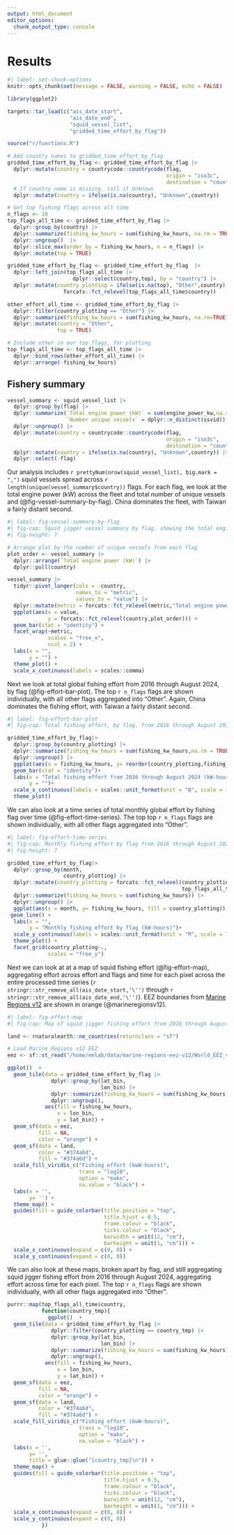 ```yaml
---
output: html_document
editor_options: 
  chunk_output_type: console
---
```


# Results {#sec-results}

```r
#| label: set-chunk-options
knitr::opts_chunk$set(message = FALSE, warning = FALSE, echo = FALSE)

library(ggplot2)

targets::tar_load(c("ais_date_start",
                    "ais_date_end",
                    "squid_vessel_list",
                    "gridded_time_effort_by_flag"))

source("r/functions.R")
```

```r
# Add country names to gridded_time_effort_by_flag
gridded_time_effort_by_flag <- gridded_time_effort_by_flag |>
  dplyr::mutate(country = countrycode::countrycode(flag,
                                                   origin = "iso3c",
                                                   destination = "country.name")) |>
  # If country name is missing, call it Unknown
  dplyr::mutate(country = ifelse(is.na(country), "Unknown",country))

# Get top fishing flags across all time
n_flags <- 10
top_flags_all_time <- gridded_time_effort_by_flag |>
  dplyr::group_by(country) |>
  dplyr::summarize(fishing_kw_hours = sum(fishing_kw_hours, na.rm = TRUE)) |>
  dplyr::ungroup()  |>
  dplyr::slice_max(order_by = fishing_kw_hours, n = n_flags) |>
  dplyr::mutate(top = TRUE)

gridded_time_effort_by_flag <- gridded_time_effort_by_flag  |>
  dplyr::left_join(top_flags_all_time |>
                     dplyr::select(country,top), by = "country") |>
  dplyr::mutate(country_plotting = ifelse(is.na(top), "Other",country) |>
                  forcats::fct_relevel(top_flags_all_time$country))

other_effort_all_time <- gridded_time_effort_by_flag |>
  dplyr::filter(country_plotting == "Other") |>
  dplyr::summarize(fishing_kw_hours = sum(fishing_kw_hours, na.rm=TRUE)) |>
  dplyr::mutate(country = "Other",
                top = TRUE)

# Include other in our top flags, for plotting
top_flags_all_time <- top_flags_all_time |>
  dplyr::bind_rows(other_effort_all_time) |>
  dplyr::arrange(-fishing_kw_hours)
```

## Fishery summary

```r
vessel_summary <- squid_vessel_list |>
  dplyr::group_by(flag) |>
  dplyr::summarize(`Total engine power (kW)` = sum(engine_power_kw,na.rm = TRUE),
                   `Number unique vessels` = dplyr::n_distinct(ssvid)) |>
  dplyr::ungroup() |>
  dplyr::mutate(country = countrycode::countrycode(flag,
                                                   origin = "iso3c",
                                                   destination = "country.name")) |>
  dplyr::mutate(country = ifelse(is.na(country), "Unknown",country)) |>
  dplyr::select(-flag) 
```

Our analysis includes `r prettyNum(nrow(squid_vessel_list), big.mark = ",")` squid vessels spread across `r length(unique(vessel_summary$country))` flags. For each flag, we look at the total engine power (kW) across the fleet and total number of unique vessels and  (@fig-vessel-summary-by-flag). China dominates the fleet, with Taiwan a fairly distant second.

```r
#| label: fig-vessel-summary-by-flag
#| fig-cap: Squid jigger vessel summary by flag, showing the total engine power (kW) and total number of unique vessels.
#| fig-height: 7

# Arrange plot by the number of unique vessels from each flag
plot_order <- vessel_summary |>
  dplyr::arrange(`Total engine power (kW)`) |>
  dplyr::pull(country)

vessel_summary |>
  tidyr::pivot_longer(cols = -country,
                      names_to = "metric",
                      values_to = "value") |>
  dplyr::mutate(metric = forcats::fct_relevel(metric,"Total engine power (kW)")) |>
  ggplot(aes(x = value,
             y = forcats::fct_relevel(country,plot_order))) +
  geom_bar(stat = "identity") +
  facet_wrap(~metric,
             scales = "free_x",
             ncol = 2) +
  labs(x = "",
       y = "") +
  theme_plot() +
  scale_x_continuous(labels = scales::comma)

```

Next we look at total global fishing effort from 2016 through August 2024, by flag (@fig-effort-bar-plot). The top `r n_flags` flags are shown individually, with all other flags aggregated into "Other". Again, China dominates the fishing effort, with Taiwan a fairly distant second.

```r
#| label: fig-effort-bar-plot
#| fig-cap: Total fishing effort, by flag, from 2016 through August 2024. The top 10 flags are shown, with all other flags aggregated into "Other".

gridded_time_effort_by_flag|>
  dplyr::group_by(country_plotting) |>
  dplyr::summarize(fishing_kw_hours = sum(fishing_kw_hours,na.rm = TRUE)) |>
  dplyr::ungroup() |>
  ggplot(aes(x = fishing_kw_hours, y= reorder(country_plotting,fishing_kw_hours))) +
  geom_bar(stat = "identity")+
  labs(x = "Total fishing effort from 2016 through August 2024 (kW-hours)",
       y = "")+
  scale_x_continuous(labels = scales::unit_format(unit = "B", scale = 1e-9)) +
  theme_plot()
```

We can also look at a time series of total monthly global effort by fishing flag over time (@fig-effort-time-series). The top top `r n_flags` flags are shown individually, with all other flags aggregated into "Other".

```r
#| label: fig-effort-time-series
#| fig-cap: Monthly fishing effort by flag from 2016 through August 2024. The top 10 flags are shown individually, with all other flags aggregated into "Other".
#| fig-height: 7

gridded_time_effort_by_flag|>
  dplyr::group_by(month,
                  country_plotting) |>
  dplyr::mutate(country_plotting = forcats::fct_relevel(country_plotting,
                                                        top_flags_all_time$country)) |>
  dplyr::summarize(fishing_kw_hours = sum(fishing_kw_hours)) |>
  dplyr::ungroup() |>
  ggplot(aes(x = month, y= fishing_kw_hours, fill = country_plotting)) +
 geom_line() +
  labs(x = "",
       y = "Monthly fishing effort by flag (kW-hours)")+
  scale_y_continuous(labels = scales::unit_format(unit = "M", scale = 1e-6)) +
  theme_plot() +
  facet_grid(country_plotting~.,
             scales = "free_y")
```

Next we can look at at a map of squid fishing effort (@fig-effort-map), aggregating effort across effort and flags and time for each pixel across the entire processed time series (`r stringr::str_remove_all(ais_date_start,'\'')` through `r stringr::str_remove_all(ais_date_end,'\'')`). EEZ boundaries from [Marine Regions v12](https://www.marineregions.org/downloads.php) are shown in orange (@marineregionsv12).

```r
#| label: fig-effort-map
#| fig-cap: Map of squid jigger fishing effort from 2016 through August 2024, aggregating effort across effort, flags, and time for each pixel. EEZ boundaries from Marine Regions V12 are shown in orange.

land <- rnaturalearth::ne_countries(returnclass = "sf")

# Load Marine Regions v12 EEZ
eez <- sf::st_read("/home/emlab/data/marine-regions-eez-v12/World_EEZ_v12_20231025_LR/eez_v12_lowres.shp",quiet = TRUE)

ggplot()  +
  geom_tile(data = gridded_time_effort_by_flag |>
              dplyr::group_by(lat_bin,
                              lon_bin) |>
              dplyr::summarize(fishing_kw_hours = sum(fishing_kw_hours)) |>
              dplyr::ungroup(),
            aes(fill = fishing_kw_hours,
                x = lon_bin,
                y = lat_bin)) +
  geom_sf(data = eez,
          fill = NA,
          color = "orange") +
  geom_sf(data = land,
          color = "#374a6d",
          fill = "#374a6d") +
  scale_fill_viridis_c("Fishing effort (kwW-hours)",
                       trans = "log10",
                       option = "mako",
                       na.value = "black") +
  labs(x = '',
       y= '') +
  theme_map() +
  guides(fill = guide_colorbar(title.position = "top",
                               title.hjust = 0.5,
                               frame.colour = "black",
                               ticks.colour = "black",
                               barwidth = unit(12, "cm"),
                               barheight = unit(1, "cm"))) +
  scale_x_continuous(expand = c(0, 0)) +
  scale_y_continuous(expand = c(0, 0))
```

We can also look at these maps, broken apart by flag, and still aggregating squid jigger fishing effort from 2016 through August 2024, aggregating effort across time for each pixel. The top `r n_flags` flags are shown individually, with all other flags aggregated into "Other".

```r
purrr::map(top_flags_all_time$country,
           function(country_tmp){
             ggplot()  +
  geom_tile(data = gridded_time_effort_by_flag |>
              dplyr::filter(country_plotting == country_tmp) |>
              dplyr::group_by(lat_bin,
                              lon_bin) |>
              dplyr::summarize(fishing_kw_hours = sum(fishing_kw_hours)) |>
              dplyr::ungroup(),
            aes(fill = fishing_kw_hours,
                x = lon_bin,
                y = lat_bin)) +
  geom_sf(data = eez,
          fill = NA,
          color = "orange") +
  geom_sf(data = land,
          color = "#374a6d",
          fill = "#374a6d") +
  scale_fill_viridis_c("Fishing effort (kwW-hours)",
                       trans = "log10",
                       option = "mako",
                       na.value = "black") +
  labs(x = '',
       y= '',
       title = glue::glue("{country_tmp}\n")) +
  theme_map() +
  guides(fill = guide_colorbar(title.position = "top",
                               title.hjust = 0.5,
                               frame.colour = "black",
                               ticks.colour = "black",
                               barwidth = unit(12, "cm"),
                               barheight = unit(1, "cm"))) +
  scale_x_continuous(expand = c(0, 0)) +
  scale_y_continuous(expand = c(0, 0))
           })
```

